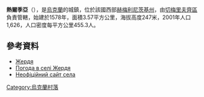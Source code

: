 {{coord|48|48|33|N|26|26|9|E|scale:100000|display=title}}

'''熱爾季亞'''（{{lang-uk|Жердя}}），是[[烏克蘭|烏克蘭]]的城鎮，位於該國西部[[赫梅利尼茨基州|赫梅利尼茨基州]]，由[[切梅里夫齊區|切梅里夫齊區]]負責管轄，始建於1578年，面積3.57平方公里，海拔高度247米，2001年人口1,626，人口密度每平方公里455.3人。

==參考資料==
* [http://w1.c1.rada.gov.ua/pls/z7502/A005?rdat1=16.08.2013&rf7571=37110 Жердя]
* [http://weather.in.ua/ua/hmel'nickaja/7709 Погода в селі Жердя] {{Wayback|url=http://weather.in.ua/ua/hmel%27nickaja/7709 |date=20160305093230 }}
* [http://zherdya.ucoz.ua Неофіційний сайт села] {{Wayback|url=http://zherdya.ucoz.ua/ |date=20160304225758 }}

{{Ukraine-geo-stub}}
[[Category:烏克蘭村落|Category:烏克蘭村落]]